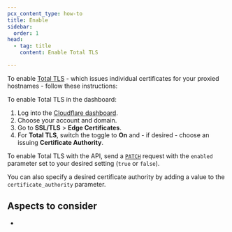 ```yaml
---
pcx_content_type: how-to
title: Enable
sidebar:
  order: 1
head:
  - tag: title
    content: Enable Total TLS

---
```



To enable [Total TLS](/ssl/edge-certificates/additional-options/total-tls/) - which issues individual certificates for your proxied hostnames - follow these instructions:

<Tabs> <TabItem label="Dashboard">

To enable Total TLS in the dashboard:

1. Log into the [Cloudflare dashboard](https://dash.cloudflare.com).
2. Choose your account and domain.
3. Go to **SSL/TLS** > **Edge Certificates**.
4. For **Total TLS**, switch the toggle to **On** and - if desired - choose an issuing **Certificate Authority**.

</TabItem> <TabItem label="API">

To enable Total TLS with the API, send a [`PATCH`](/api/operations/total-tls-enable-or-disable-total-tls) request with the `enabled` parameter set to your desired setting (`true` or `false`).

You can also specify a desired certificate authority by adding a value to the `certificate_authority` parameter.

</TabItem> </Tabs>

## Aspects to consider

* <Render file="total-tls-character-limitation" />
